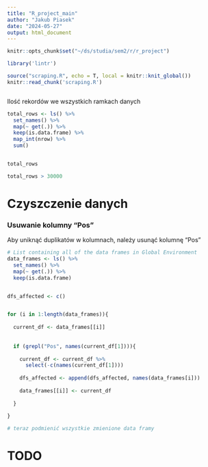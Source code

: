 ```yaml
---
title: "R_project_main"
author: "Jakub Piasek"
date: "2024-05-27"
output: html_document
---
```


```r
knitr::opts_chunk$set("~/ds/studia/sem2/r/r_project")
```


```r
library('lintr')

source("scraping.R", echo = T, local = knitr::knit_global())
knitr::read_chunk('scraping.R')
```


```r

```


Ilość rekordów we wszystkich ramkach danych

```r
total_rows <- ls() %>%
  set_names() %>%
  map(~ get(.)) %>%
  keep(is.data.frame) %>%
  map_int(nrow) %>%
  sum()


total_rows

total_rows > 30000
```

# Czyszczenie danych

### Usuwanie kolumny "Pos"
Aby uniknąć duplikatów w kolumnach, należy usunąć kolumnę "Pos"

```r
# List containing all of the data frames in Global Environment
data_frames <- ls() %>%
  set_names() %>%
  map(~ get(.)) %>%
  keep(is.data.frame)


dfs_affected <- c()


for (i in 1:length(data_frames)){
  
  current_df <- data_frames[[i]]
  
  
  if (grepl("Pos", names(current_df[1]))){
   
    current_df <- current_df %>%
      select(-c(names(current_df[1])))
    
    dfs_affected <- append(dfs_affected, names(data_frames[i]))
    
    data_frames[[i]] <- current_df
    
  }
 
}

# teraz podmienić wszystkie zmienione data framy

```


# TODO